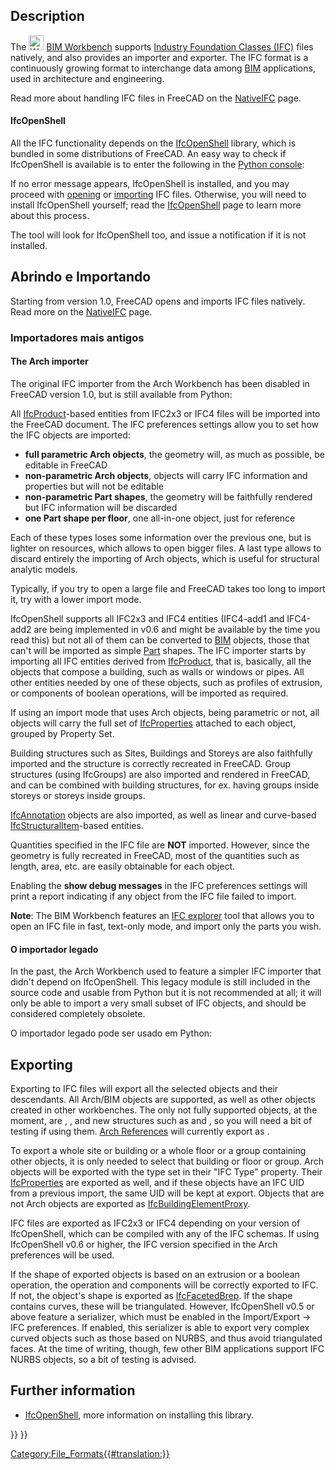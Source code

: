 <languages/>

<div class="mw-translate-fuzzy">
{{docnav/pt-br
|
|[[Arch DAE/pt-br|DAE]]
|[[Arch_Workbench/pt-br|Arch Module]]
}}
</div>

{{TOCright}}

== Description ==

The [[File:Workbench_BIM.svg|24px]] [[BIM_Workbench|BIM Workbench]] supports [http://en.wikipedia.org/wiki/Industry_Foundation_Classes Industry Foundation Classes (IFC)] files natively, and also provides an importer and exporter. The IFC format is a continuously growing format to interchange data among [http://en.wikipedia.org/wiki/Building_Information_Modeling BIM] applications, used in architecture and engineering.

Read more about handling IFC files in FreeCAD on the [[NativeIFC]] page.

==== IfcOpenShell ====

All the IFC functionality depends on the [[IfcOpenShell|IfcOpenShell]] library, which is bundled in some distributions of FreeCAD. An easy way to check if IfcOpenShell is available is to enter the following in the [[Python_console|Python console]]:

{{Code|code=
import ifcopenshell
}}

If no error message appears, IfcOpenShell is installed, and you may proceed with [[Std_Open|opening]] or [[Std_Import|importing]] IFC files. Otherwise, you will need to install IfcOpenShell yourself; read the [[IfcOpenShell|IfcOpenShell]] page to learn more about this process.

{{Emphasis|Note:}} The {{Button|[[File:BIM_Setup.svg|16px]] [[BIM_Setup|BIM Setup]]}} tool will look for IfcOpenShell too, and issue a notification if it is not installed.

<span id="Opening_and_Importing"></span>
==Abrindo e Importando==

Starting from version 1.0, FreeCAD opens and imports IFC files natively. Read more on the [[NativeIFC]] page.

<span id="Older_importers"></span>
=== Importadores mais antigos ===

==== The Arch importer ====

The original IFC importer from the Arch Workbench has been disabled in FreeCAD version 1.0, but is still available from Python:

{{Code|code=
from importers import importIFC
importIFC.open("C:\\Path\\To\\My\\File.ifc")
}}

All [http://www.buildingsmart-tech.org/ifc/IFC4/Add1/html/schema/ifckernel/lexical/ifcproduct.htm IfcProduct]-based entities from IFC2x3 or IFC4 files will be imported into the FreeCAD document. The IFC preferences settings allow you to set how the IFC objects are imported:
* '''full parametric Arch objects''', the geometry will, as much as possible, be editable in FreeCAD
* '''non-parametric Arch objects''', objects will carry IFC information and properties but will not be editable
* '''non-parametric Part shapes''', the geometry will be faithfully rendered but IFC information will be discarded
* '''one Part shape per floor''', one all-in-one object, just for reference

Each of these types loses some information over the previous one, but is lighter on resources, which allows to open bigger files. A last type allows to discard entirely the importing of Arch objects, which is useful for structural analytic models. 

Typically, if you try to open a large file and FreeCAD takes too long to import it, try with a lower import mode.

IfcOpenShell supports all IFC2x3 and IFC4 entities (IFC4-add1 and IFC4-add2 are being implemented in v0.6 and might be available by the time you read this) but not all of them can be converted to [[BIM_Workbench|BIM]] objects, those that can't will be imported as simple [[Part_Workbench|Part]] shapes. The IFC importer starts by importing all IFC entities derived from [http://standards.buildingsmart.org/IFC/RELEASE/IFC2x3/TC1/HTML/ifckernel/lexical/ifcproduct.htm IfcProduct], that is, basically, all the objects that compose a building, such as walls or windows or pipes. All other entities needed by one of these objects, such as profiles of extrusion, or components of boolean operations, will be imported as required.

If using an import mode that uses Arch objects, being parametric or not, all objects will carry the full set of [http://www.buildingsmart-tech.org/ifc/IFC4/Add1/html/schema/ifcpropertyresource/lexical/ifcproperty.htm IfcProperties] attached to each object, grouped by Property Set.

Building structures such as Sites, Buildings and Storeys are also faithfully imported and the structure is correctly recreated in FreeCAD. Group structures (using IfcGroups) are also imported and rendered in FreeCAD, and can be combined with building structures, for ex. having groups inside storeys or storeys inside groups.

[http://www.buildingsmart-tech.org/ifc/IFC4/Add1/html/schema/ifcproductextension/lexical/ifcannotation.htm IfcAnnotation] objects are also imported, as well as linear and curve-based [http://www.buildingsmart-tech.org/ifc/IFC4/Add1/html/schema/ifcstructuralanalysisdomain/lexical/ifcstructuralitem.htm IfcStructuralItem]-based entities.

Quantities specified in the IFC file are '''NOT''' imported. However, since the geometry is fully recreated in FreeCAD, most of the quantities such as length, area, etc. are easily obtainable for each object.

Enabling the '''show debug messages''' in the IFC preferences settings will print a report indicating if any object from the IFC file failed to import.

'''Note''': The BIM Workbench features an [[BIM_IfcExplorer|IFC explorer]] tool that allows you to open an IFC file in fast, text-only mode, and import only the parts you wish.

<span id="The_legacy_importer"></span>
==== O importador legado ====

In the past, the Arch Workbench used to feature a simpler IFC importer that didn't depend on IfcOpenShell. This legacy module is still included in the source code and usable from Python but it is not recommended at all; it will only be able to import a very small subset of IFC objects, and should be considered completely obsolete.

O importador legado pode ser usado em Python:

{{Code|code=
from importers import importIFClegacy
importIFClegacy.open("C:\\Path\\To\\My\\File.ifc")
}}

== Exporting ==

Exporting to IFC files will export all the selected objects and their descendants. All Arch/BIM objects are supported, as well as other objects created in other workbenches. The only not fully supported objects, at the moment, are {{Button|[[File:PartDesign_Body.svg|16px]] [[PartDesign_Body|PartDesign Bodies]]}}, {{Button|[[File:Std_Part.svg|16px]] [[Std_Part|Std Parts]]}}, and new structures such as {{Button|[[File:Link.svg|16px]] [[Std_LinkMake|App Links]]}} and {{Button|[[File:LinkGroup.svg|16px]] LinkGroups}}, so you will need a bit of testing if using them. [[Arch_Reference|Arch References]] will currently export as {{incode|IfcBuildingElementProxies}}.

To export a whole site or building or a whole floor or a group containing other objects, it is only needed to select that building or floor or group. Arch objects will be exported with the type set in their "IFC Type" property. Their [http://www.buildingsmart-tech.org/ifc/IFC4/Add1/html/schema/ifcpropertyresource/lexical/ifcproperty.htm IfcProperties] are exported as well, and if these objects have an IFC UID from a previous import, the same UID will be kept at export. Objects that are not Arch objects are exported as [http://www.buildingsmart-tech.org/ifc/IFC4/Add1/html/schema/ifcsharedbldgelements/lexical/ifcbuildingelementproxy.htm IfcBuildingElementProxy].

IFC files are exported as IFC2x3 or IFC4 depending on your version of IfcOpenShell, which can be compiled with any of the IFC schemas. If using IfcOpenShell v0.6 or higher, the IFC version specified in the Arch preferences will be used.

If the shape of exported objects is based on an extrusion or a boolean operation, the operation and components will be correctly exported to IFC. If not, the object's shape is exported as [http://www.buildingsmart-tech.org/ifc/IFC4x1/html/schema/ifcgeometricmodelresource/lexical/ifcfacetedbrep.htm IfcFacetedBrep]. If the shape contains curves, these will be triangulated. However, IfcOpenShell v0.5 or above feature a serializer, which must be enabled in the Import/Export → IFC preferences. If enabled, this serializer is able to export very complex curved objects such as those based on NURBS, and thus avoid triangulated faces. At the time of writing, though, few other BIM applications support IFC NURBS objects, so a bit of testing is advised.

== Further information ==

* [[IfcOpenShell|IfcOpenShell]], more information on installing this library.


<div class="mw-translate-fuzzy">
{{docnav/pt-br
|
|[[Arch DAE/pt-br|DAE]]
|[[Arch_Workbench/pt-br|Arch Module]]
}}
</div>

{{BIM_Tools_navi{{#translation:}}}}
{{Userdocnavi{{#translation:}}}}
[[Category:File_Formats{{#translation:}}]]